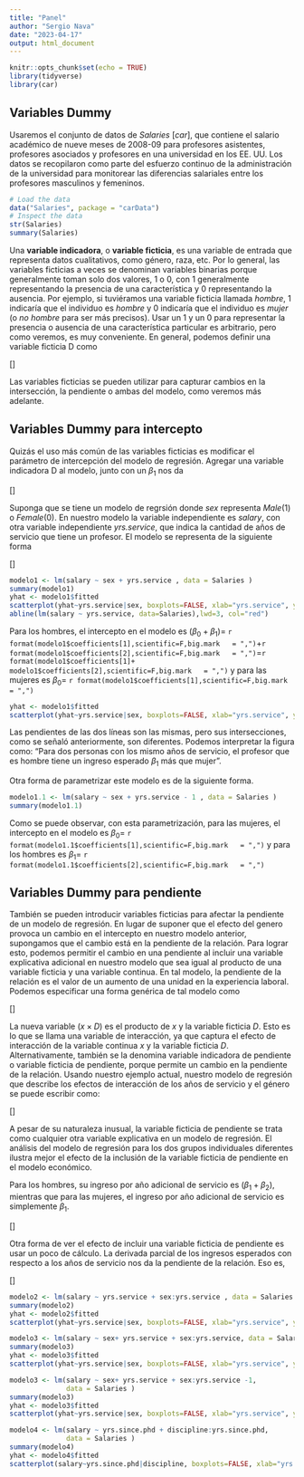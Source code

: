```yaml
---
title: "Panel"
author: "Sergio Nava"
date: "2023-04-17"
output: html_document
---
```



```r
knitr::opts_chunk$set(echo = TRUE)
library(tidyverse)
library(car)
```

## Variables Dummy

Usaremos el conjunto de datos de *Salaries* [*car*], que contiene el salario académico de nueve meses de 2008-09 para profesores asistentes, profesores asociados y profesores en una universidad en los EE. UU. Los datos se recopilaron como parte del esfuerzo continuo de la administración de la universidad para monitorear las diferencias salariales entre los profesores masculinos y femeninos.


```r
# Load the data
data("Salaries", package = "carData")
# Inspect the data
str(Salaries)
summary(Salaries)
```

Una **variable indicadora**, o **variable ficticia**, es una variable de entrada que representa datos cualitativos, como género, raza, etc. Por lo general, las variables ficticias a veces se denominan variables binarias porque generalmente toman solo dos valores, 1 o 0, con 1 generalmente representando la presencia de una característica y 0 representando la ausencia. Por ejemplo, si tuviéramos una variable ficticia llamada *hombre*, 1 indicaría que el individuo es *hombre* y 0 indicaría que el individuo es *mujer* (o *no hombre* para ser más precisos). Usar un 1 y un 0 para representar la presencia o ausencia de una característica particular es arbitrario, pero como veremos, es muy conveniente. En general, podemos definir una variable ficticia D como

\[\begin{equation}
  D =
    \begin{cases}
      1 & \text{si está presente la carcaterística}\\
      0 & \text{si no está presente la característica}
    \end{cases}       
\end{equation}\]

Las variables ficticias se pueden utilizar para capturar cambios en la intersección, la pendiente o ambas del modelo, como veremos más adelante.

## Variables Dummy para intercepto


Quizás el uso más común de las variables ficticias es modificar el parámetro de intercepción del modelo de regresión. Agregar una variable indicadora D al modelo, junto con un  $\beta_1$ nos da

\[\begin{equation}
y = \beta_0 + \beta_1 D + \beta_2 x +\epsilon
\end{equation}\]


Suponga que se tiene un modelo de regrsión donde *sex* representa *Male*(1) o *Female*(0). En nuestro modelo la variable independiente es *salary*, con otra variable independiente *yrs.service*, que indica la cantidad de años de servicio que tiene un profesor. El modelo se representa de la siguiente forma


\[\begin{equation}
  E(salary) =
    \begin{cases}
      (\beta_0 + \beta_1)+\beta_2 yrs.service & sex=Male=1\\
      \beta_0+\beta_2 yrs.service & sex=Female=0
    \end{cases}       
\end{equation}\]


```r
modelo1 <- lm(salary ~ sex + yrs.service , data = Salaries )
summary(modelo1)
yhat <- modelo1$fitted
scatterplot(yhat~yrs.service|sex, boxplots=FALSE, xlab="yrs.service", ylab="yhat",smooth=FALSE, data = Salaries)
abline(lm(salary ~ yrs.service, data=Salaries),lwd=3, col="red")
```

Para los hombres, el intercepto en el modelo es $(\beta_0 + \beta_1)=$ `r format(modelo1$coefficients[1],scientific=F,big.mark   = ",")`+`r format(modelo1$coefficients[2],scientific=F,big.mark   = ",")`=`r format(modelo1$coefficients[1]+ modelo1$coefficients[2],scientific=F,big.mark   = ",")` y para las mujeres es $\beta_0=$ `r format(modelo1$coefficients[1],scientific=F,big.mark   = ",")`

```r
yhat <- modelo1$fitted
scatterplot(yhat~yrs.service|sex, boxplots=FALSE, xlab="yrs.service", ylab="yhat",smooth=FALSE, data = Salaries)
```

Las pendientes de las dos líneas son las mismas, pero sus intersecciones, como se señaló anteriormente, son diferentes. Podemos interpretar la figura como: "Para dos personas con los mismo años de servicio, el profesor que es hombre tiene un ingreso esperado $\beta_1$ más que mujer".

Otra forma de parametrizar este modelo es de la siguiente forma.

```r
modelo1.1 <- lm(salary ~ sex + yrs.service - 1 , data = Salaries )
summary(modelo1.1)
```

Como se puede observar, con esta parametrización, para las mujeres, el intercepto en el modelo es $\beta_0=$ `r format(modelo1.1$coefficients[1],scientific=F,big.mark   = ",")` y para los hombres es $\beta_1=$ `r format(modelo1.1$coefficients[2],scientific=F,big.mark   = ",")`

## Variables Dummy para pendiente

También se pueden introducir variables ficticias para afectar la pendiente de un modelo de regresión. En lugar de suponer que el efecto del genero provoca un cambio en el intercepto en nuestro modelo anterior, supongamos que el cambio está en la pendiente de la relación. Para lograr esto, podemos permitir el cambio en una pendiente al incluir una variable explicativa adicional en nuestro modelo que sea igual al producto de una variable ficticia y una variable continua. En tal modelo, la pendiente de la relación es el valor de un aumento de una unidad en la experiencia laboral. Podemos especificar una forma genérica de tal modelo como


\[\begin{equation}
y = \beta_0 + \beta_1 x + \beta_2 (x \times D) +\epsilon
\end{equation}\]

La nueva variable $(x \times D)$ es el producto de $x$ y la variable ficticia $D$. Esto es lo que se llama una variable de interacción, ya que captura el efecto de interacción de la variable continua $x$ y la variable ficticia $D$. Alternativamente, también se la denomina variable indicadora de pendiente o variable ficticia de pendiente, porque permite un cambio en la pendiente de la relación. Usando nuestro ejemplo actual, nuestro modelo de regresión que describe los efectos de interacción de los años de servicio y el género se puede escribir como:

\[\begin{equation}
salary = \beta_0 + \beta_1 yrs.service + \beta_2 (yrs.service \times sex) +\epsilon
\end{equation}\]

A pesar de su naturaleza inusual, la variable ficticia de pendiente se trata como cualquier otra variable explicativa en un modelo de regresión. El análisis del modelo de regresión para los dos grupos individuales diferentes ilustra mejor el efecto de la inclusión de la variable ficticia de pendiente en el modelo económico.

Para los hombres, su ingreso por año adicional de servicio es $(\beta_1+\beta_2)$, mientras que para las mujeres, el ingreso por año adicional de servicio es simplemente $\beta_1$.



\[\begin{equation} 
  E(salary) = \beta_0 + \beta_1 yrs.service + \beta_2 (yrs.service \times sex) =
    \begin{cases}
      \beta_0 + (\beta_1+\beta_2) yrs.service & sex=Male=1\\
      \beta_0+\beta_1 yrs.service & sex=Female=0
    \end{cases}       
\end{equation}\]

Otra forma de ver el efecto de incluir una variable ficticia de pendiente es usar un poco de cálculo. La derivada parcial de los ingresos esperados con respecto a los años de servicio nos da la pendiente de la relación. Eso es,



\[\begin{equation} 
  \frac{\partial E(salary)}{\partial yrs.service } = 
    \begin{cases}
      (\beta_1+\beta_2)  & \text{cuando }sex=Male=1\\
      \beta_1  & \text{cuando }sex=Female=0
    \end{cases}       
\end{equation}\]



```r
modelo2 <- lm(salary ~ yrs.service + sex:yrs.service , data = Salaries )
summary(modelo2)
yhat <- modelo2$fitted
scatterplot(yhat~yrs.service|sex, boxplots=FALSE, xlab="yrs.service", ylab="yhat",smooth=FALSE, data = Salaries)
```




```r
modelo3 <- lm(salary ~ sex+ yrs.service + sex:yrs.service, data = Salaries )
summary(modelo3)
yhat <- modelo3$fitted
scatterplot(yhat~yrs.service|sex, boxplots=FALSE, xlab="yrs.service", ylab="yhat",smooth=FALSE, data = Salaries)
```



```r
modelo3 <- lm(salary ~ sex+ yrs.service + sex:yrs.service -1,
              data = Salaries )
summary(modelo3)
yhat <- modelo3$fitted
scatterplot(yhat~yrs.service|sex, boxplots=FALSE, xlab="yrs.service", ylab="yhat",smooth=FALSE, data = Salaries)
```







```r
modelo4 <- lm(salary ~ yrs.since.phd + discipline:yrs.since.phd,
              data = Salaries )
summary(modelo4)
yhat <- modelo4$fitted
scatterplot(salary~yrs.since.phd|discipline, boxplots=FALSE, xlab="yrs.since.phd", ylab="yhat",smooth=FALSE, data = Salaries)
```